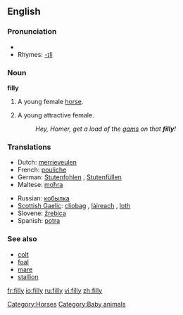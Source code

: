 ==English==

===Pronunciation===
*{{audio|en-us-filly.ogg|Audio (US)}}
*Rhymes: [[Rhymes:English:-ɪli|-ɪli]]

===Noun===
'''filly'''

# A young female [[horse]].
# {{obsolete}} A young attractive female.
#:''Hey, Homer, get a load of the [[gams]] on that '''filly'''!''

===Translations===
{{rfc-level|Translations at L3+ (AutoFormat would have corrected level of Translations)}}
{{top}}
*Dutch: [[merrieveulen]] {{n}}
*French: [[pouliche]] {{f}}
*German: [[Stutenfohlen]] {{n}}, [[Stutenfüllen]] {{n}}
*Maltese: [[moħra]] {{f}}
{{mid}}
*Russian: [[кобылка]] {{f}}
*[[Scottish Gaelic]]: [[cliobag]] {{f}}, [[làireach]] {{f}}, [[loth]] {{f}}
*Slovene: [[žrebica]] {{f}}
*Spanish: [[potra]] {{f}}
{{bottom}}

===See also===
*[[colt]]
*[[foal]]
*[[mare]]
*[[stallion]]

[[Category:Horses]]
[[Category:Baby animals]]

[[fr:filly]]
[[io:filly]]
[[ru:filly]]
[[vi:filly]]
[[zh:filly]]